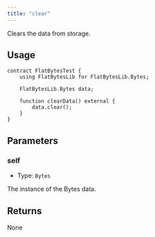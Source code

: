 ```yaml
---
title: "clear"
---
```


Clears the data from storage.

## Usage

```solidity
contract FlatBytesTest {
    using FlatBytesLib for FlatBytesLib.Bytes;

    FlatBytesLib.Bytes data;

    function clearData() external {
        data.clear();
    }
}
```

## Parameters

### self

- Type: `Bytes`

The instance of the Bytes data.

## Returns

None
